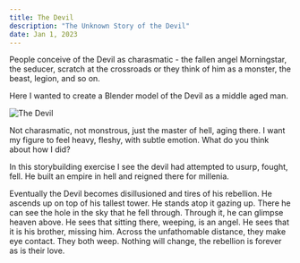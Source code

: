 ```yaml
---
title: The Devil
description: "The Unknown Story of the Devil"
date: Jan 1, 2023
---
```


People conceive of the Devil as charasmatic - the fallen angel Morningstar, the seducer, scratch at the crossroads or they think of him as a monster, the beast, legion, and so on.  

Here I wanted to create a Blender model of the Devil as a middle aged man.  

![The Devil](/images/devil.png) 

Not charasmatic, not monstrous, just the master of hell, aging there.  I want my figure to feel heavy, fleshy, with subtle emotion.  What do you think about how I did?

In this storybuilding exercise I see the devil had attempted to usurp, fought, fell.  He built an empire in hell and reigned there for millenia.  

Eventually the Devil becomes disillusioned and tires of his rebellion.  He ascends up on top of his tallest tower.  He stands atop it gazing up.  There he can see the hole in the sky that he fell through.  Through it, he can glimpse heaven above.  He sees that sitting there, weeping, is an angel.  He sees that it is his brother, missing him.  Across the unfathomable distance, they make eye contact.  They both weep.  Nothing will change, the rebellion is forever as is their love.
